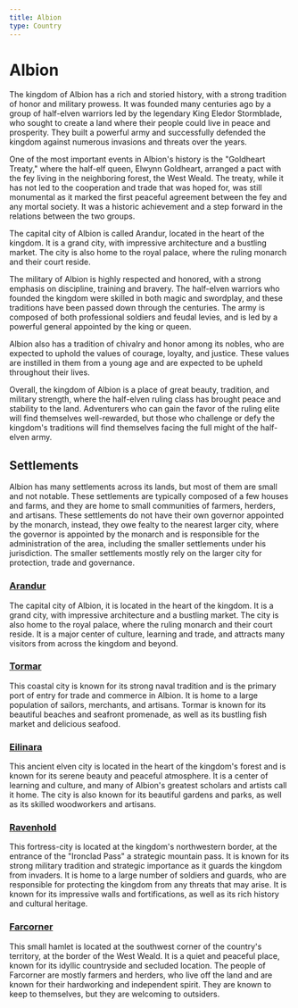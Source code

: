 ```yaml
---
title: Albion
type: Country
---
```

# Albion

The kingdom of Albion has a rich and storied history, with a strong tradition of honor and military prowess. It was founded many centuries ago by a group of half-elven warriors led by the legendary King Eledor Stormblade, who sought to create a land where their people could live in peace and prosperity. They built a powerful army and successfully defended the kingdom against numerous invasions and threats over the years.

One of the most important events in Albion's history is the "Goldheart Treaty," where the half-elf queen, Elwynn Goldheart, arranged a pact with the fey living in the neighboring forest, the West Weald. The treaty, while it has not led to the cooperation and trade that was hoped for, was still monumental as it marked the first peaceful agreement between the fey and any mortal society. It was a historic achievement and a step forward in the relations between the two groups.

The capital city of Albion is called Arandur, located in the heart of the kingdom. It is a grand city, with impressive architecture and a bustling market. The city is also home to the royal palace, where the ruling monarch and their court reside.

The military of Albion is highly respected and honored, with a strong emphasis on discipline, training and bravery. The half-elven warriors who founded the kingdom were skilled in both magic and swordplay, and these traditions have been passed down through the centuries. The army is composed of both professional soldiers and feudal levies, and is led by a powerful general appointed by the king or queen.

Albion also has a tradition of chivalry and honor among its nobles, who are expected to uphold the values of courage, loyalty, and justice. These values are instilled in them from a young age and are expected to be upheld throughout their lives.

Overall, the kingdom of Albion is a place of great beauty, tradition, and military strength, where the half-elven ruling class has brought peace and stability to the land. Adventurers who can gain the favor of the ruling elite will find themselves well-rewarded, but those who challenge or defy the kingdom's traditions will find themselves facing the full might of the half-elven army.

## Settlements

Albion has many settlements across its lands, but most of them are small and not notable. These settlements are typically composed of a few houses and farms, and they are home to small communities of farmers, herders, and artisans. These settlements do not have their own governor appointed by the monarch, instead, they owe fealty to the nearest larger city, where the governor is appointed by the monarch and is responsible for the administration of the area, including the smaller settlements under his jurisdiction. The smaller settlements mostly rely on the larger city for protection, trade and governance.

### [Arandur](./arandur)

The capital city of Albion, it is located in the heart of the kingdom. It is a grand city, with impressive architecture and a bustling market. The city is also home to the royal palace, where the ruling monarch and their court reside. It is a major center of culture, learning and trade, and attracts many visitors from across the kingdom and beyond.

### [Tormar](./tormar)

This coastal city is known for its strong naval tradition and is the primary port of entry for trade and commerce in Albion. It is home to a large population of sailors, merchants, and artisans. Tormar is known for its beautiful beaches and seafront promenade, as well as its bustling fish market and delicious seafood.

### [Eilinara](./eilinara)
This ancient elven city is located in the heart of the kingdom's forest and is known for its serene beauty and peaceful atmosphere. It is a center of learning and culture, and many of Albion's greatest scholars and artists call it home. The city is also known for its beautiful gardens and parks, as well as its skilled woodworkers and artisans.

### [Ravenhold](./ravenhold)
This fortress-city is located at the kingdom's northwestern border, at the entrance of the "Ironclad Pass" a strategic mountain pass. It is known for its strong military tradition and strategic importance as it guards the kingdom from invaders. It is home to a large number of soldiers and guards, who are responsible for protecting the kingdom from any threats that may arise. It is known for its impressive walls and fortifications, as well as its rich history and cultural heritage.

### [Farcorner](./farcorner)
This small hamlet is located at the southwest corner of the country's territory, at the border of the West Weald. It is a quiet and peaceful place, known for its idyllic countryside and secluded location. The people of Farcorner are mostly farmers and herders, who live off the land and are known for their hardworking and independent spirit. They are known to keep to themselves, but they are welcoming to outsiders.
